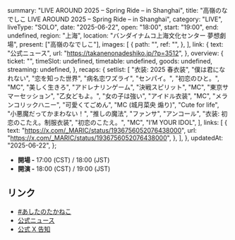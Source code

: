   summary: "LIVE AROUND 2025 – Spring Ride – in Shanghai",
  title: "高嶺のなでしこ LIVE AROUND 2025 – Spring Ride – in Shanghai",
  category: "LIVE",
  liveType: "SOLO",
  date: "2025-06-22",
  open: "18:00",
  start: "19:00",
  end: undefined,
  region: "上海",
  location: "バンダイナムコ上海文化センター 夢想劇場",
  present: ["高嶺のなでしこ"],
  images: [
    {
      path: "",
      ref: "",
    },
  ],
  link: {
    text: "公式ニュース",
    url: "https://takanenonadeshiko.jp/?p=3512",
  },
  overview: {
    ticket: "",
    timeSlot: undefined,
    timetable: undefined,
    goods: undefined,
    streaming: undefined,
  },
  recaps: {
    setlist: [
      "衣装: 2025 春衣装",
      "僕は君になれない",
      "恋を知った世界",
      "病名恋ワズライ",
      "センパイ。",
      "初恋のひと。",
      "MC",
      "美しく生きろ",
      "アドレナリンゲーム",
      "決戦スピリット",
      "MC",
      "東京サマーセッション",
      "乙女どもよ。",
      "女の子は強い",
      "アイドル衣装",
      "MC",
      "メランコリックハニー",
      "可愛くてごめん",
      "MC (城月菜央 煽り)",
      "Cute for life",
      "小悪魔だってかまわない！",
      "推しの魔法",
      "ファンサ",
      "アンコール",
      "衣装: 初恋のこたえ。制服衣装",
      "初恋のこたえ。",
      "MC",
      "I’M YOUR IDOL",
    ],
    links: [
      {
        text: "https://x.com/_MARIC/status/1936756052076438000",
        url: "https://x.com/_MARIC/status/1936756052076438000",
      },
    ],
  },
  updatedAt: "2025-06-22",
};

- **開場 -** 17:00 (CST) / 18:00 (JST)
- **開演 -** 18:00 (CST) / 19:00 (JST)

## リンク

- [#あしたのたかねこ](https://x.com/takanenofficial/status/1936416440300732506)
- [公式ニュース](https://takanenonadeshiko.jp/?p=3512)
- [公式 X 告知](https://x.com/takanenofficial/status/1906662764279738773)
